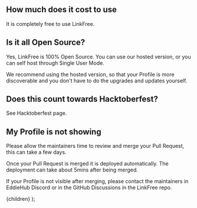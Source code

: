
## How much does it cost to use

It is completely free to use LinkFree.

## Is it all Open Source?

Yes, LinkFree is 100% Open Source. You can use our hosted version, or you can self host through <Link href="/docs/advanced/single-user-mode">Single User Mode</Link>.

We recommend using the hosted version, so that your Profile is more discoverable and you don't have to do the upgrades and updates yourself.

## Does this count towards Hacktoberfest?

See <Link href="/docs/contributing/hacktoberfest">Hacktoberfest</Link> page.

## My Profile is not showing

Please allow the maintainers time to review and merge your Pull Request, this can take a few days.

Once your Pull Request is merged it is deployed automatically. The deployment can take about 5mins after being merged.

If your Profile is not visible after merging, please contact the maintainers in <Link href="http://discord.eddiehub.org">EddieHub Discord</Link> or in the <Link href="http://github.com/EddieHubCommunity/LinkFree/discussions">GitHub Discussions in the LinkFree</Link> repo.

  <DocsLayout title="LinkFree FAQ documentation" section="Extra" name="Faq">
    {children}
  </DocsLayout>
);
